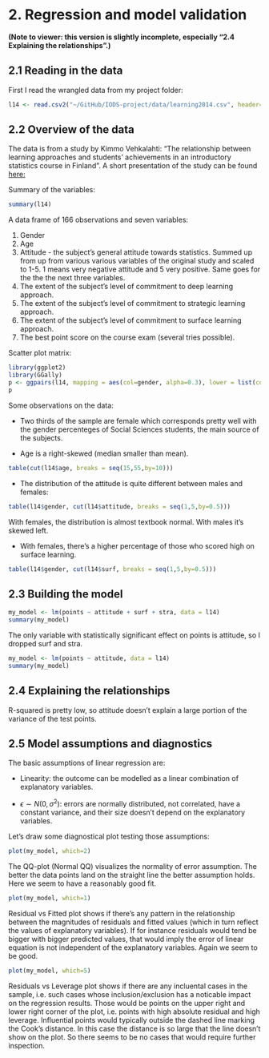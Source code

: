 # 2. Regression and model validation

**(Note to viewer: this version is slightly incomplete, especially "2.4 Explaining the relationships".)**

## 2.1 Reading in the data
First I read the wrangled data from my project folder:
```r
l14 <- read.csv2("~/GitHub/IODS-project/data/learning2014.csv", header=TRUE)
```
## 2.2 Overview of the data

The data is from a study by Kimmo Vehkalahti: "The relationship between learning approaches and students'
achievements in an introductory statistics course in Finland". A short presentation of the study can be found 
[here:](https://www.slideshare.net/kimmovehkalahti/the-relationship-between-learning-approaches-and-students-achievements-in-an-introductory-statistics-course-in-finland)

Summary of the variables:
```r
summary(l14)

```

A data frame of 166 observations and seven variables:

1. Gender
2. Age
3. Attitude - the subject's general attitude towards statistics. Summed up from up from various various variables
of the original study and scaled to 1-5. 1 means very negative attitude and 5 very positive. Same goes for the the the next three variables.
4. The extent of the subject's level of commitment to deep learning approach.
5. The extent of the subject's level of commitment to strategic learning approach.
6. The extent of the subject's level of commitment to surface learning approach.
7. The best point score on the course exam (several tries possible).

Scatter plot matrix:
```r
library(ggplot2)
library(GGally)
p <- ggpairs(l14, mapping = aes(col=gender, alpha=0.3), lower = list(combo = wrap("facethist", bins = 20)))
p

```

Some observations on the data:

* Two thirds of the sample are female which corresponds pretty well with the gender percenteges of Social Sciences students, the main source of the subjects.

* Age is a right-skewed (median smaller than mean).  
```r
table(cut(l14$age, breaks = seq(15,55,by=10)))
```

*  The distribution of the attitude is quite different between males and females:
```r
table(l14$gender, cut(l14$attitude, breaks = seq(1,5,by=0.5)))
```

With females, the distribution is almost textbook normal. With males it's skewed left.

* With females, there's a higher percentage of those who scored high on surface learning. 

```r
table(l14$gender, cut(l14$surf, breaks = seq(1,5,by=0.5)))
```


## 2.3 Building the model
```r
my_model <- lm(points ~ attitude + surf + stra, data = l14)
summary(my_model)
```
The only variable with statistically significant effect on points is attitude, so I dropped surf and stra.
```r
my_model <- lm(points ~ attitude, data = l14)
summary(my_model)

```

## 2.4 Explaining the relationships

R-squared is pretty low, so attitude doesn't explain a large portion of the variance of the test points. 

## 2.5 Model assumptions and diagnostics

The basic assumptions of linear regression are:

* Linearity: the outcome can be modelled as a linear combination of explanatory variables.

* $\epsilon \sim N(0,\sigma^2)$: errors are normally distributed, not correlated, have a constant variance, and their size doesn't depend on the explanatory variables.

Let's draw some diagnostical plot testing those assumptions:

```r
plot(my_model, which=2)

```


The QQ-plot (Normal QQ) visualizes the normality of error assumption. The better the data points land on the straight line the better assumption holds. Here we seem to have a reasonably good fit.

```r
plot(my_model, which=1)

```

Residual vs Fitted plot shows if there's any pattern in the relationship between the magnitudes of residuals and fitted values (which in turn reflect the values of explanatory variables). If for instance residuals would tend be bigger with bigger predicted values, that would imply the error of linear equation is not independent of the explanatory variables. Again we seem to be good.


```r
plot(my_model, which=5)

```

Residuals vs Leverage plot shows if there are any incluental cases in the sample, i.e. such cases whose inclusion/exclusion has a noticable impact on the regression results. Those would be points on the upper right and lower right corner of the plot, i.e. points with high absolute residual and high leverage. Influential points would typically outside the dashed line marking the Cook's distance. In this case the distance is so large that the line doesn't show on the plot. So there seems to be no cases that would require further inspection.   

